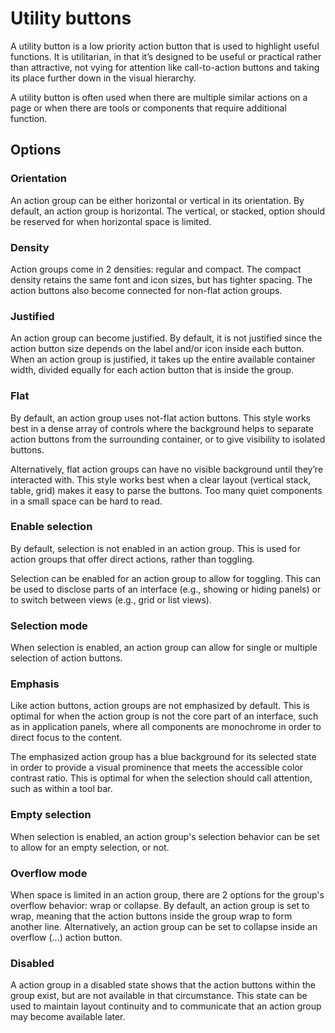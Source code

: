 # Utility buttons

A utility button is a low priority action button that is used to highlight useful functions. It is utilitarian, in that it’s designed to be useful or practical rather than attractive, not vying for attention like call-to-action buttons and taking its place further down in the visual hierarchy. 

  A utility button is often used when there are multiple similar actions on a page or when there are tools or components that require additional function.
  

## Options

### Orientation

An action group can be either horizontal or vertical in its orientation. By default, an action group is horizontal. The vertical, or stacked, option should be reserved for when horizontal space is limited.

### Density

Action groups come in 2 densities: regular and compact. The compact density retains the same font and icon sizes, but has tighter spacing. The action buttons also become connected for non-flat action groups.


### Justified

An action group can become justified. By default, it is not justified since the action button size depends on the label and/or icon inside each button. When an action group is justified, it takes up the entire available container width, divided equally for each action button that is inside the group.


### Flat

By default, an action group uses not-flat action buttons. This style works best in a dense array of controls where the background helps to separate action buttons from the surrounding container, or to give visibility to isolated buttons.

Alternatively, flat action groups can have no visible background until they’re interacted with. This style works best when a clear layout (vertical stack, table, grid) makes it easy to parse the buttons. Too many quiet components in a small space can be hard to read.


### Enable selection

By default, selection is not enabled in an action group. This is used for action groups that offer direct actions, rather than toggling.

Selection can be enabled for an action group to allow for toggling. This can be used to disclose parts of an interface (e.g., showing or hiding panels) or to switch between views (e.g., grid or list views).


### Selection mode

When selection is enabled, an action group can allow for single or multiple selection of action buttons.


### Emphasis

Like action buttons, action groups are not emphasized by default. This is optimal for when the action group is not the core part of an interface, such as in application panels, where all components are monochrome in order to direct focus to the content.

The emphasized action group has a blue background for its selected state in order to provide a visual prominence that meets the accessible color contrast ratio. This is optimal for when the selection should call attention, such as within a tool bar.


### Empty selection

When selection is enabled, an action group's selection behavior can be set to allow for an empty selection, or not.


### Overflow mode

When space is limited in an action group, there are 2 options for the group's overflow behavior: wrap or collapse. By default, an action group is set to wrap, meaning that the action buttons inside the group wrap to form another line. Alternatively, an action group can be set to collapse inside an overflow (...) action button.


### Disabled

A action group in a disabled state shows that the action buttons within the group exist, but are not available in that circumstance. This state can be used to maintain layout continuity and to communicate that an action group may become available later.
